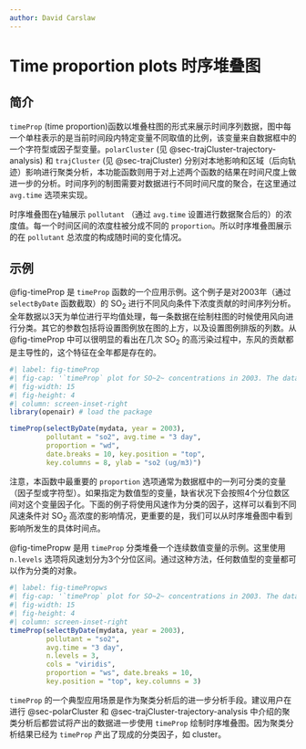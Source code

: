 ```yaml
---
author: David Carslaw
---
```


# Time proportion plots 时序堆叠图 {#sec-timeProp}

## 简介 {#sec-timePropBack}

`timeProp` (time proportion)函数以堆叠柱图的形式来展示时间序列数据，图中每一个单柱表示的是当前时间段内特定变量不同取值的比例，该变量来自数据框中的一个字符型或因子型变量。`polarCluster` (见 @sec-trajCluster-trajectory-analysis) 和 `trajCluster` (见 @sec-trajCluster) 分别对本地影响和区域（后向轨迹）影响进行聚类分析，本功能函数则用于对上述两个函数的结果在时间尺度上做进一步的分析。时间序列的制图需要对数据进行不同时间尺度的聚合，在这里通过 `avg.time` 选项来实现。

时序堆叠图在y轴展示 `pollutant` （通过 `avg.time` 设置进行数据聚合后的）的浓度值。每一个时间区间的浓度柱被分成不同的 `proportion`。所以时序堆叠图展示的在 `pollutant` 总浓度的构成随时间的变化情况。

## 示例 {#sec-timePropEx}

@fig-timeProp 是 `timeProp` 函数的一个应用示例。这个例子是对2003年（通过 `selectByDate` 函数截取）的 SO~2~ 进行不同风向条件下浓度贡献的时间序列分析。全年数据以3天为单位进行平均值处理，每一条数据在绘制柱图的时候使用风向进行分类。其它的参数包括将设置图例放在图的上方，以及设置图例排版的列数。从@fig-timeProp 中可以很明显的看出在几次 SO~2~ 的高污染过程中，东风的贡献都是主导性的，这个特征在全年都是存在的。

```r
#| label: fig-timeProp
#| fig-cap: '`timeProp` plot for SO~2~ concentrations in 2003. The data are categorised into 8 wind sectors for 3-day averages.'
#| fig-width: 15
#| fig-height: 4
#| column: screen-inset-right
library(openair) # load the package

timeProp(selectByDate(mydata, year = 2003),
         pollutant = "so2", avg.time = "3 day",
         proportion = "wd", 
         date.breaks = 10, key.position = "top",
         key.columns = 8, ylab = "so2 (ug/m3)")
```

注意，本函数中最重要的 `proportion` 选项通常为数据框中的一列可分类的变量（因子型或字符型）。如果指定为数值型的变量，缺省状况下会按照4个分位数区间对这个变量因子化。下面的例子将使用风速作为分类的因子，这样可以看到不同风速条件对 SO~2~ 高浓度的影响情况，更重要的是，我们可以从时序堆叠图中看到影响所发生的具体时间点。

@fig-timePropw 是用 `timeProp` 分类堆叠一个连续数值变量的示例。这里使用 `n.levels` 选项将风速划分为3个分位区间。通过这种方法，任何数值型的变量都可以作为分类的对象。

```r
#| label: fig-timePropws
#| fig-cap: '`timeProp` plot for SO~2~ concentrations in 2003. The data are categorised into 4 wind speed categories for 3-day averages.'
#| fig-width: 15
#| fig-height: 4
#| column: screen-inset-right
timeProp(selectByDate(mydata, year = 2003),
         pollutant = "so2",
         avg.time = "3 day",
         n.levels = 3,
         cols = "viridis",
         proportion = "ws", date.breaks = 10,
         key.position = "top", key.columns = 3)
```

`timeProp` 的一个典型应用场景是作为聚类分析后的进一步分析手段。建议用户在进行 @sec-polarCluster 和 @sec-trajCluster-trajectory-analysis 中介绍的聚类分析后都尝试将产出的数据进一步使用 `timeProp` 绘制时序堆叠图。因为聚类分析结果已经为 `timeProp` 产出了现成的分类因子，如 cluster。
